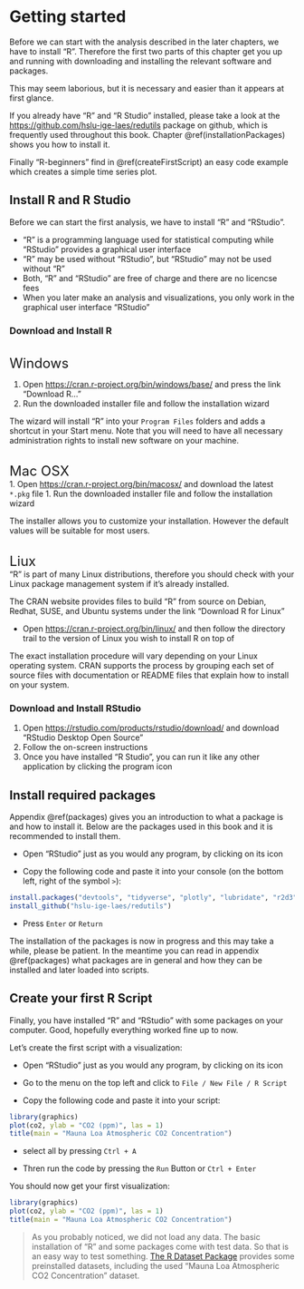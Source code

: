 # Getting started
Before we can start with the analysis described in the later chapters, we have to install "R".
Therefore the first two parts of this chapter get you up and running with downloading and installing the relevant software and packages.

This may seem laborious, but it is necessary and easier than it appears at first glance.

If you already have "R" and "R Studio" installed, please take a look at the [https://github.com/hslu-ige-laes/redutils](https://github.com/hslu-ige-laes/redutils){target="_blank"} package on github, which is frequently used throughout this book. Chapter \@ref(installationPackages) shows you how to install it.

Finally "R-beginners" find in \@ref(createFirstScript) an easy code example which creates a simple time series plot.

## Install R and R Studio {#installation}
Before we can start the first analysis, we have to install "R" and "RStudio". 

- "R" is a programming language used for statistical computing while "RStudio" provides a graphical user interface
- "R" may be used without "RStudio", but "RStudio" may not be used without "R"
- Both, "R" and "RStudio" are free of charge and there are no licencse fees
- When you later make an analysis and visualizations, you only work in the graphical user interface "RStudio"

### Download and Install R
<br>
<font size="5">Windows</font><br>

1. Open [https://cran.r-project.org/bin/windows/base/](https://cran.r-project.org/bin/windows/base/){target="_blank"} and press the link "Download R..."
1. Run the downloaded installer file and follow the installation wizard

The wizard will install "R" into your `Program Files` folders and adds a shortcut in your Start menu. Note that you will need to have all necessary administration rights to install new software on your machine.

<br>
<font size="5">Mac OSX</font><br>
1. Open [https://cran.r-project.org/bin/macosx/](https://cran.r-project.org/bin/macosx/){target="_blank"} and download the latest `*.pkg` file
1. Run the downloaded installer file and follow the installation wizard

The installer allows you to customize your installation. However the default values will be suitable for most users.

<br>
<font size="5">Liux</font><br>
"R" is part of many Linux distributions, therefore you should check with your Linux package management system if it's already installed.

The CRAN website provides files to build "R" from source on Debian, Redhat, SUSE, and Ubuntu systems under the link “Download R for Linux”

- Open [https://cran.r-project.org/bin/linux/](https://cran.r-project.org/bin/linux/){target="_blank"} and then follow the directory trail to the version of Linux you wish to install R on top of

The exact installation procedure will vary depending on your Linux operating system. CRAN supports the process by grouping each set of source files with documentation or README files that explain how to install on your system.

### Download and Install RStudio
1. Open [https://rstudio.com/products/rstudio/download/](https://rstudio.com/products/rstudio/download/){target="_blank"} and download "RStudio Desktop Open Source"
1. Follow the on-screen instructions
1. Once you have installed "R Studio", you can run it like any other application by clicking the program icon 

## Install required packages {#installationPackages}
Appendix \@ref(packages) gives you an introduction to what a package is and how to install it. Below are the packages used in this book and it is recommended to install them.

- Open "RStudio" just as you would any program, by clicking on its icon

- Copy the following code and paste it into your console (on the bottom left, right of the symbol `>`):
```r
install.packages("devtools", "tidyverse", "plotly", "lubridate", "r2d3")
install_github("hslu-ige-laes/redutils")
```
- Press `Enter` or `Return`

The installation of the packages is now in progress and this may take a while, please be patient. In the meantime you can read in appendix \@ref(packages) what packages are in general and how they can be installed and later loaded into scripts.

## Create your first R Script {#createFirstScript}
Finally, you have installed "R" and "RStudio" with some packages on your computer. Good, hopefully everything worked fine up to now.

Let's create the first script with a visualization:

- Open "RStudio" just as you would any program, by clicking on its icon

- Go to the menu on the top left and click to `File / New File / R Script`

- Copy the following code and paste it into your script:

```r
library(graphics)
plot(co2, ylab = "CO2 (ppm)", las = 1)
title(main = "Mauna Loa Atmospheric CO2 Concentration")
```

- select all by pressing `Ctrl + A`

- Thren run the code by pressing the `Run` Button or `Ctrl + Enter`


You should now get your first visualization:

```r
library(graphics)
plot(co2, ylab = "CO2 (ppm)", las = 1)
title(main = "Mauna Loa Atmospheric CO2 Concentration")
```

> As you probably noticed, we did not load any data. The basic installation of "R" and some packages come with test data. So that is an easy way to test something. [The R Dataset Package](https://stat.ethz.ch/R-manual/R-devel/library/datasets/html/00Index.html){target="_blank"} provides some preinstalled datasets, including the used "Mauna Loa Atmospheric CO2 Concentration" dataset. 
